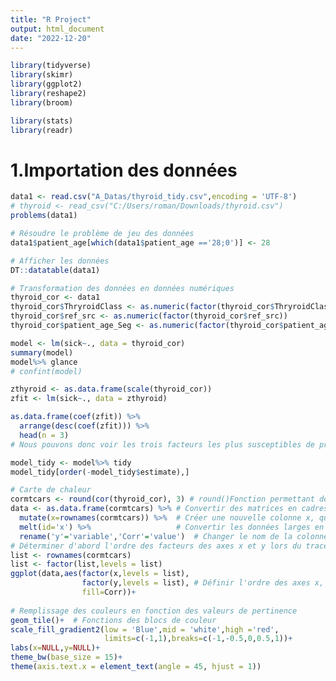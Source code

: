 ```yaml
---
title: "R Project"
output: html_document
date: "2022-12-20"
---
```


```r
library(tidyverse)
library(skimr)
library(ggplot2)
library(reshape2)
library(broom)

library(stats)
library(readr)
```

# 1.Importation des données
```r
data1 <- read.csv("A_Datas/thyroid_tidy.csv",encoding = 'UTF-8')
# thyroid <- read_csv("C:/Users/roman/Downloads/thyroid.csv")
problems(data1)

# Résoudre le problème de jeu des données
data1$patient_age[which(data1$patient_age =='28;0')] <- 28

# Afficher les données
DT::datatable(data1)
```

```r
# Transformation des données en données numériques
thyroid_cor <- data1
thyroid_cor$ThryroidClass <- as.numeric(factor(thyroid_cor$ThryroidClass))
thyroid_cor$ref_src <- as.numeric(factor(thyroid_cor$ref_src))
thyroid_cor$patient_age_Seg <- as.numeric(factor(thyroid_cor$patient_age_Seg))

model <- lm(sick~., data = thyroid_cor)
summary(model)
model%>% glance
# confint(model)
```
```r
zthyroid <- as.data.frame(scale(thyroid_cor))
zfit <- lm(sick~., data = zthyroid)

as.data.frame(coef(zfit)) %>% 
  arrange(desc(coef(zfit))) %>% 
  head(n = 3)
# Nous pouvons donc voir les trois facteurs les plus susceptibles de provoquer la maladie
```

```r
model_tidy <- model%>% tidy
model_tidy[order(-model_tidy$estimate),]
```

```r
# Carte de chaleur
cormtcars <- round(cor(thyroid_cor), 3) # round()Fonction permettant de personnaliser le nombre de décimales
data <- as.data.frame(cormtcars) %>% # Convertir des matrices en cadres de données
  mutate(x=rownames(cormtcars)) %>%  # Créer une nouvelle colonne x, qui est constituée de 11 variables d'attribut.
  melt(id='x') %>%                   # Convertir les données larges en données longues, mieux adaptées aux graphiques ggplot2
  rename('y'='variable','Corr'='value')  # Changer le nom de la colonne variable en y
# Déterminer d'abord l'ordre des facteurs des axes x et y lors du tracé.
list <- rownames(cormtcars)
list <- factor(list,levels = list)
ggplot(data,aes(factor(x,levels = list),
                factor(y,levels = list), # Définir l'ordre des axes x, y pour éviter qu'il ne soit modifié par défaut
                fill=Corr))+
  
# Remplissage des couleurs en fonction des valeurs de pertinence
geom_tile()+  # Fonctions des blocs de couleur
scale_fill_gradient2(low = 'Blue',mid = 'white',high ='red',
                     limits=c(-1,1),breaks=c(-1,-0.5,0,0.5,1))+
labs(x=NULL,y=NULL)+
theme_bw(base_size = 15)+
theme(axis.text.x = element_text(angle = 45, hjust = 1)) 
```




